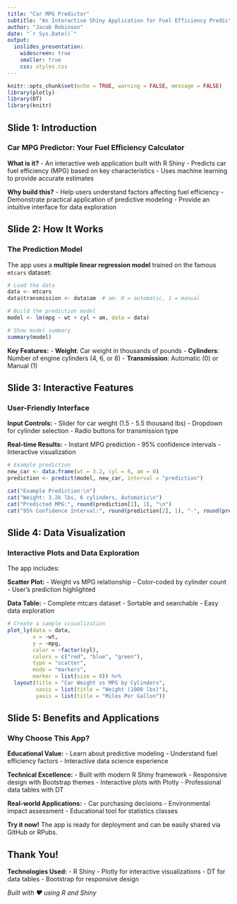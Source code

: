 ---
title: "Car MPG Predictor"
subtitle: "An Interactive Shiny Application for Fuel Efficiency Prediction"
author: "Jacob Robinson"
date: "`r Sys.Date()`"
output: 
  ioslides_presentation:
    widescreen: true
    smaller: true
    css: styles.css
---

```{r setup, include=FALSE}
knitr::opts_chunk$set(echo = TRUE, warning = FALSE, message = FALSE)
library(plotly)
library(DT)
library(knitr)
```

## Slide 1: Introduction {.smaller}

### Car MPG Predictor: Your Fuel Efficiency Calculator

**What is it?**
- An interactive web application built with R Shiny
- Predicts car fuel efficiency (MPG) based on key characteristics
- Uses machine learning to provide accurate estimates

**Why build this?**
- Help users understand factors affecting fuel efficiency
- Demonstrate practical application of predictive modeling
- Provide an intuitive interface for data exploration


## Slide 2: How It Works {.smaller}

### The Prediction Model

The app uses a **multiple linear regression model** trained on the famous `mtcars` dataset:

```{r model-demo, echo=FALSE}
# Load the data
data <- mtcars
data$transmission <- data$am  # am: 0 = automatic, 1 = manual

# Build the prediction model
model <- lm(mpg ~ wt + cyl + am, data = data)

# Show model summary
summary(model)
```

**Key Features:**
- **Weight**: Car weight in thousands of pounds
- **Cylinders**: Number of engine cylinders (4, 6, or 8)
- **Transmission**: Automatic (0) or Manual (1)


## Slide 3: Interactive Features {.smaller}

### User-Friendly Interface

**Input Controls:**
- Slider for car weight (1.5 - 5.5 thousand lbs)
- Dropdown for cylinder selection
- Radio buttons for transmission type

**Real-time Results:**
- Instant MPG prediction
- 95% confidence intervals
- Interactive visualization

```{r demo-prediction, echo=FALSE}
# Example prediction
new_car <- data.frame(wt = 3.2, cyl = 6, am = 0)
prediction <- predict(model, new_car, interval = "prediction")

cat("Example Prediction:\n")
cat("Weight: 3.2k lbs, 6 cylinders, Automatic\n")
cat("Predicted MPG:", round(prediction[1], 1), "\n")
cat("95% Confidence Interval:", round(prediction[2], 1), "-", round(prediction[3], 1), "MPG")
```



## Slide 4: Data Visualization {.smaller}

### Interactive Plots and Data Exploration

The app includes:

**Scatter Plot:**
- Weight vs MPG relationship
- Color-coded by cylinder count
- User's prediction highlighted

**Data Table:**
- Complete mtcars dataset
- Sortable and searchable
- Easy data exploration

```{r data-viz, echo=FALSE, fig.height=4}
# Create a sample visualization
plot_ly(data = data, 
        x = ~wt, 
        y = ~mpg,
        color = ~factor(cyl),
        colors = c("red", "blue", "green"),
        type = "scatter",
        mode = "markers",
        marker = list(size = 8)) %>%
  layout(title = "Car Weight vs MPG by Cylinders",
         xaxis = list(title = "Weight (1000 lbs)"),
         yaxis = list(title = "Miles Per Gallon"))
```



## Slide 5: Benefits and Applications {.smaller}

### Why Choose This App?

**Educational Value:**
- Learn about predictive modeling
- Understand fuel efficiency factors
- Interactive data science experience

**Technical Excellence:**
- Built with modern R Shiny framework
- Responsive design with Bootstrap themes
- Interactive plots with Plotly
- Professional data tables with DT

**Real-world Applications:**
- Car purchasing decisions
- Environmental impact assessment
- Educational tool for statistics classes

**Try it now!** The app is ready for deployment and can be easily shared via GitHub or RPubs.



## Thank You! {.smaller}

**Technologies Used:**
- R Shiny
- Plotly for interactive visualizations
- DT for data tables
- Bootstrap for responsive design

*Built with ❤️ using R and Shiny* 